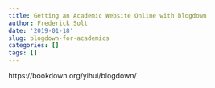 ```yaml
---
title: Getting an Academic Website Online with blogdown
author: Frederick Solt
date: '2019-01-18'
slug: blogdown-for-academics
categories: []
tags: []
---
```


https://bookdown.org/yihui/blogdown/
